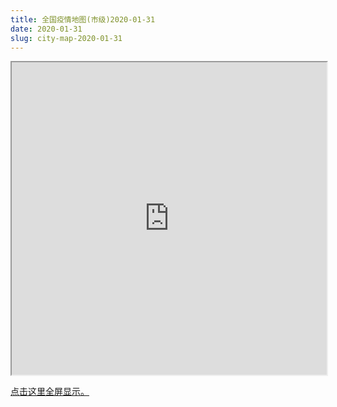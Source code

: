 ```yaml
---
title: 全国疫情地图(市级)2020-01-31
date: 2020-01-31
slug: city-map-2020-01-31
---
```


<iframe seamless src="https://pzhaonet.github.io/ncov/leaflet/leafmap-city-2020-01-31.html" width="100%" height="500"></iframe>

[点击这里全屏显示。](https://pzhaonet.github.io/ncov/leaflet/leafmap-city-2020-01-31.html)

